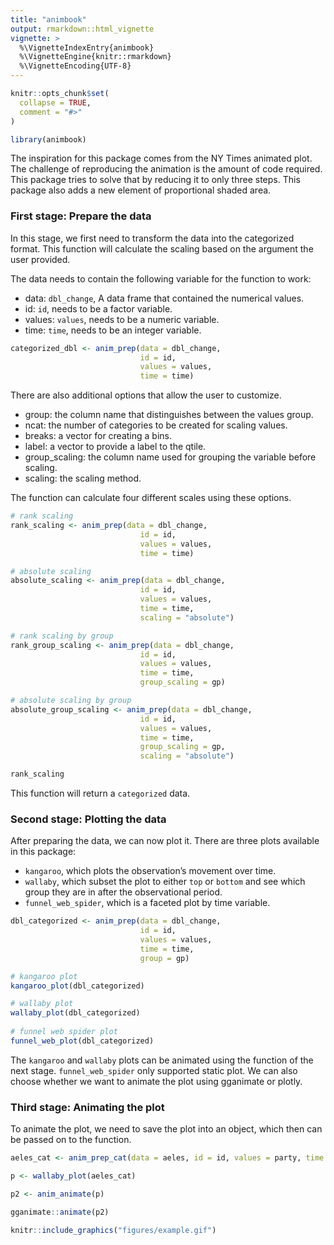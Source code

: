 ```yaml
---
title: "animbook"
output: rmarkdown::html_vignette
vignette: >
  %\VignetteIndexEntry{animbook}
  %\VignetteEngine{knitr::rmarkdown}
  %\VignetteEncoding{UTF-8}
---
```


```r
knitr::opts_chunk$set(
  collapse = TRUE,
  comment = "#>"
)
```

```r
library(animbook)
```


The inspiration for this package comes from the NY Times animated plot. The challenge of reproducing the animation is the amount of code required. This package tries to solve that by reducing it to only three steps. This package also adds a new element of proportional shaded area.


### First stage: Prepare the data

In this stage, we first need to transform the data into the categorized format. This function will calculate the scaling based on the argument the user provided.

The data needs to contain the following variable for the function to work:

- data: `dbl_change`, A data frame that contained the numerical values.
- id: `id`, needs to be a factor variable.
- values: `values`, needs to be a numeric variable.
- time: `time`, needs to be an integer variable.

```r
categorized_dbl <- anim_prep(data = dbl_change, 
                             id = id, 
                             values = values,
                             time = time)
```

There are also additional options that allow the user to customize.

- group: the column name that distinguishes between the values group.
- ncat: the number of categories to be created for scaling values.
- breaks: a vector for creating a bins.
- label: a vector to provide a label to the qtile.
- group_scaling: the column name used for grouping the variable before scaling.
- scaling: the scaling method.


The function can calculate four different scales using these options.

```r
# rank scaling
rank_scaling <- anim_prep(data = dbl_change, 
                             id = id, 
                             values = values,
                             time = time)

# absolute scaling
absolute_scaling <- anim_prep(data = dbl_change, 
                             id = id, 
                             values = values,
                             time = time,
                             scaling = "absolute")

# rank scaling by group
rank_group_scaling <- anim_prep(data = dbl_change, 
                             id = id, 
                             values = values,
                             time = time,
                             group_scaling = gp)

# absolute scaling by group
absolute_group_scaling <- anim_prep(data = dbl_change, 
                             id = id, 
                             values = values,
                             time = time,
                             group_scaling = gp,
                             scaling = "absolute")

rank_scaling
```

This function will return a `categorized` data.


### Second stage: Plotting the data

After preparing the data, we can now plot it. There are three plots available in this package:

- `kangaroo`, which plots the observation's movement over time.
- `wallaby`, which subset the plot to either `top` or `bottom` and see which group they are in after the observational period.
- `funnel_web_spider`, which is a faceted plot by time variable.

```r
dbl_categorized <- anim_prep(data = dbl_change, 
                             id = id, 
                             values = values,
                             time = time,
                             group = gp)

# kangaroo plot
kangaroo_plot(dbl_categorized)

# wallaby plot
wallaby_plot(dbl_categorized)
            
# funnel web spider plot
funnel_web_plot(dbl_categorized)
```

The `kangaroo` and `wallaby` plots can be animated using the function of the next stage. `funnel_web_spider` only supported static plot. We can also choose whether we want to animate the plot using gganimate or plotly.


### Third stage: Animating the plot

To animate the plot, we need to save the plot into an object, which then can be passed on to the function.

```r
aeles_cat <- anim_prep_cat(data = aeles, id = id, values = party, time = year, group = gender)

p <- wallaby_plot(aeles_cat)

p2 <- anim_animate(p)

gganimate::animate(p2)
```

```r
knitr::include_graphics("figures/example.gif")
```

